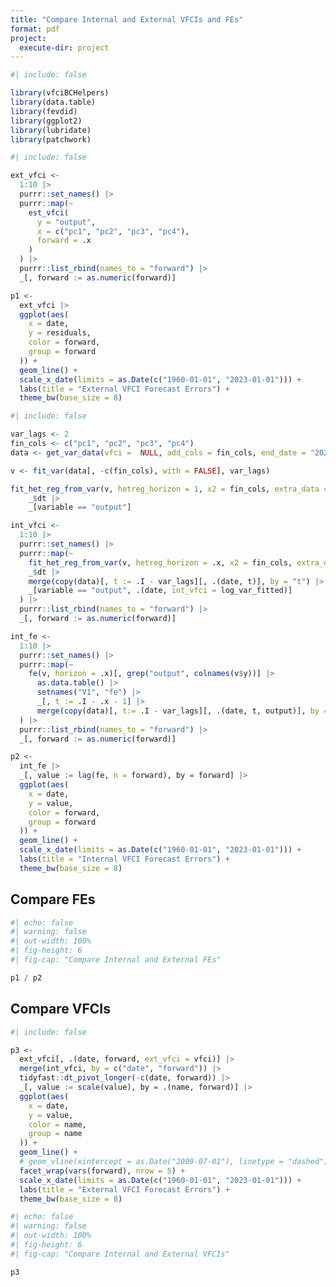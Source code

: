 ```yaml
---
title: "Compare Internal and External VFCIs and FEs"
format: pdf
project:
  execute-dir: project
---
```


```r
#| include: false

library(vfciBCHelpers)
library(data.table)
library(fevdid)
library(ggplot2)
library(lubridate)
library(patchwork)
```


```r
#| include: false

ext_vfci <- 
  1:10 |>
  purrr::set_names() |>
  purrr::map(~  
    est_vfci(
      y = "output",
      x = c("pc1", "pc2", "pc3", "pc4"),
      forward = .x
    )
  ) |>
  purrr::list_rbind(names_to = "forward") |>
  _[, forward := as.numeric(forward)]

p1 <-
  ext_vfci |>
  ggplot(aes(
    x = date,
    y = residuals,
    color = forward,
    group = forward
  )) + 
  geom_line() +
  scale_x_date(limits = as.Date(c("1960-01-01", "2023-01-01"))) +
  labs(title = "External VFCI Forecast Errors") +
  theme_bw(base_size = 8)

```



```r
#| include: false

var_lags <- 2
fin_cols <- c("pc1", "pc2", "pc3", "pc4")
data <- get_var_data(vfci =  NULL, add_cols = fin_cols, end_date = "2022-07-01")

v <- fit_var(data[, -c(fin_cols), with = FALSE], var_lags)

fit_het_reg_from_var(v, hetreg_horizon = 1, x2 = fin_cols, extra_data = data[, c(fin_cols), with = FALSE]) |>
    _$dt |>
    _[variable == "output"]

int_vfci <-
  1:10 |>
  purrr::set_names() |>
  purrr::map(~
    fit_het_reg_from_var(v, hetreg_horizon = .x, x2 = fin_cols, extra_data = data[, c(fin_cols), with = FALSE]) |>
    _$dt |>
    merge(copy(data)[, t := .I - var_lags][, .(date, t)], by = "t") |>
    _[variable == "output", .(date, int_vfci = log_var_fitted)]
  ) |>
  purrr::list_rbind(names_to = "forward") |>
  _[, forward := as.numeric(forward)]

int_fe <-
  1:10 |>
  purrr::set_names() |>
  purrr::map(~
    fe(v, horizon = .x)[, grep("output", colnames(v$y))] |>
      as.data.table() |>
      setnames("V1", "fe") |>
      _[, t := .I - .x - 1] |>
      merge(copy(data)[, t:= .I - var_lags][, .(date, t, output)], by = "t")
  ) |>
  purrr::list_rbind(names_to = "forward") |>
  _[, forward := as.numeric(forward)]

p2 <- 
  int_fe |>
  _[, value := lag(fe, n = forward), by = forward] |>
  ggplot(aes(
    x = date,
    y = value,
    color = forward,
    group = forward
  )) +
  geom_line() +
  scale_x_date(limits = as.Date(c("1960-01-01", "2023-01-01"))) +
  labs(title = "Internal VFCI Forecast Errors") +
  theme_bw(base_size = 8)
```

## Compare FEs

```r
#| echo: false
#| warning: false
#| out-width: 100%
#| fig-height: 6
#| fig-cap: "Compare Internal and External FEs"

p1 / p2
```


## Compare VFCIs

```r
#| include: false

p3 <-
  ext_vfci[, .(date, forward, ext_vfci = vfci)] |>
  merge(int_vfci, by = c("date", "forward")) |>
  tidyfast::dt_pivot_longer(-c(date, forward)) |>
  _[, value := scale(value), by = .(name, forward)] |>
  ggplot(aes(
    x = date,
    y = value,
    color = name,
    group = name
  )) + 
  geom_line() +
  # geom_vline(xintercept = as.Date("2009-07-01"), linetype = "dashed") +
  facet_wrap(vars(forward), nrow = 5) +
  scale_x_date(limits = as.Date(c("1960-01-01", "2023-01-01"))) +
  labs(title = "External VFCI Forecast Errors") +
  theme_bw(base_size = 8)

```


```r
#| echo: false
#| warning: false
#| out-width: 100%
#| fig-height: 6
#| fig-cap: "Compare Internal and External VFCIs"

p3
```